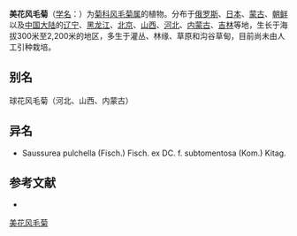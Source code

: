 {{Speciesbox
| name = 美花风毛菊
| status = 
| status_system = 
| image =
| genus = Saussurea
| species = pulchella
| authority = (Fisch.) Fisch.
}}

'''美花风毛菊'''（[[学名|学名]]：{{lang|la|''Saussurea pulchella''}}）为[[菊科|菊科]][[风毛菊属|风毛菊属]]的植物。分布于[[俄罗斯|俄罗斯]]、[[日本|日本]]、[[蒙古|蒙古]]、[[朝鲜|朝鲜]]以及[[中国大陆|中国大陆]]的[[辽宁|辽宁]]、[[黑龙江|黑龙江]]、[[北京|北京]]、[[山西|山西]]、[[河北|河北]]、[[内蒙古|内蒙古]]、[[吉林|吉林]]等地，生长于海拔300米至2,200米的地区，多生于灌丛、林缘、草原和沟谷草甸，目前尚未由人工引种栽培。

== 别名 ==
球花风毛菊（河北、山西、内蒙古）

== 异名 ==
* Saussurea pulchella (Fisch.) Fisch. ex DC. f. subtomentosa (Kom.) Kitag.

== 参考文献 ==
<div class="references-small">
* {{cite web| url =http://www.bioinfo.cn/db05/KmzwSpecies.php?action=view&id=5423| title =美花风毛菊| work =《中国高等植物数据库全库》| publisher =中国科学院微生物研究所| author =昆明植物研究所| accessdate =2009-02-24| deadurl =yes| archiveurl =https://web.archive.org/web/20160305021246/http://www.bioinfo.cn/db05/KmzwSpecies.php?action=view&id=5423| archivedate =2016-03-05}}
</div>
{{Taxonbar|from=Q15226982}}

[[Category:风毛菊属|美花风毛菊]]


{{植物小作品}}